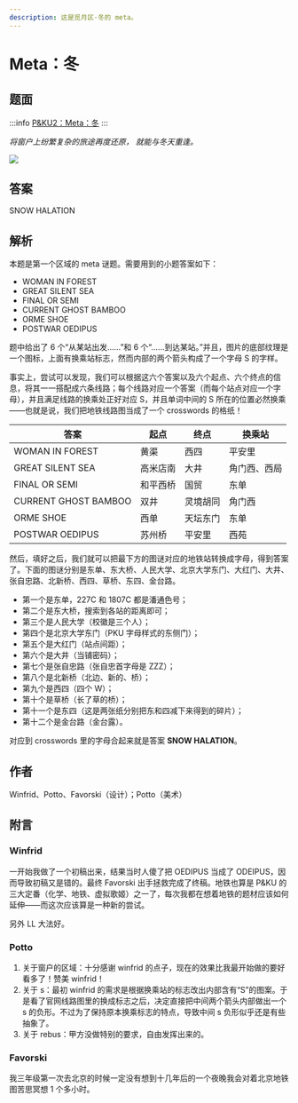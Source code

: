 ```yaml
---
description: 这是觅月区·冬的 meta。
---
```


# Meta：冬

## 题面

:::info
[P&KU2：Meta：冬](https://pnku2.pkupuzzle.art/#/game/miyue/winter_meta)
:::

_将窗户上纷繁复杂的旅途再度还原，_
_就能与冬天重逢。_

![](./07-meta-dong.assets/image_1.webp)

## 答案

<AnswerBlock>SNOW HALATION</AnswerBlock>

## 解析

本题是第一个区域的 meta 谜题。需要用到的小题答案如下：

- WOMAN IN FOREST
- GREAT SILENT SEA
- FINAL OR SEMI
- CURRENT GHOST BAMBOO
- ORME SHOE
- POSTWAR OEDIPUS

题中给出了 6 个“从某站出发……”和 6 个“……到达某站。”并且，图片的底部纹理是一个图标，上面有换乘站标志，然而内部的两个箭头构成了一个字母 S 的字样。

事实上，尝试可以发现，我们可以根据这六个答案以及六个起点、六个终点的信息，将其一一搭配成六条线路；每个线路对应一个答案（而每个站点对应一个字母），并且满足线路的换乘处正好对应 S，并且单词中间的 S 所在的位置必然换乘——也就是说，我们把地铁线路图当成了一个 crosswords 的格纸！

| 答案                 | 起点     | 终点     | 换乘站       |
| -------------------- | -------- | -------- | ------------ |
| WOMAN IN FOREST      | 黄渠     | 西四     | 平安里       |
| GREAT SILENT SEA     | 高米店南 | 大井     | 角门西、西局 |
| FINAL OR SEMI        | 和平西桥 | 国贸     | 东单         |
| CURRENT GHOST BAMBOO | 双井     | 灵境胡同 | 角门西       |
| ORME SHOE            | 西单     | 天坛东门 | 东单         |
| POSTWAR OEDIPUS      | 苏州桥   | 平安里   | 西苑         |

然后，填好之后，我们就可以把最下方的图谜对应的地铁站转换成字母，得到答案了。下面的图谜分别是东单、东大桥、人民大学、北京大学东门、大红门、大井、张自忠路、北新桥、西四、草桥、东四、金台路。

- 第一个是东单，227C 和 1807C 都是潘通色号；
- 第二个是东大桥，搜索到各站的距离即可；
- 第三个是人民大学（校徽是三个人）；
- 第四个是北京大学东门（PKU 字母样式的东侧门）；
- 第五个是大红门（站点间距）；
- 第六个是大井（当铺密码）；
- 第七个是张自忠路（张自忠首字母是 ZZZ）；
- 第八个是北新桥（北边、新的、桥）；
- 第九个是西四（四个 W）；
- 第十个是草桥（长了草的桥）；
- 第十一个是东四（这是两张纸分别把东和四减下来得到的碎片）；
- 第十二个是金台路（金台露）。

对应到 crosswords 里的字母合起来就是答案 **SNOW HALATION**。

## 作者

Winfrid、Potto、Favorski（设计）；Potto（美术）

## 附言

### Winfrid

一开始我做了一个初稿出来，结果当时人傻了把 OEDIPUS 当成了 ODEIPUS，因而导致初稿又是错的。最终 Favorski 出手拯救完成了终稿。地铁也算是 P&KU 的三大定番（化学、地铁、虚拟歌姬）之一了，每次我都在想着地铁的题材应该如何延伸——而这次应该算是一种新的尝试。

另外 LL 大法好。

### Potto

1. 关于窗户的区域：十分感谢 winfrid 的点子，现在的效果比我最开始做的要好看多了！赞美 winfrid！
2. 关于 s：最初 winfrid 的需求是根据换乘站的标志改出内部含有“S”的图案。于是看了官网线路图里的换成标志之后，决定直接把中间两个箭头内部做出一个 s 的负形。不过为了保持原本换乘标志的特点，导致中间 s 负形似乎还是有些抽象了。
3. 关于 rebus：甲方没做特别的要求，自由发挥出来的。

### Favorski

我三年级第一次去北京的时候一定没有想到十几年后的一个夜晚我会对着北京地铁图苦思冥想 1 个多小时。
